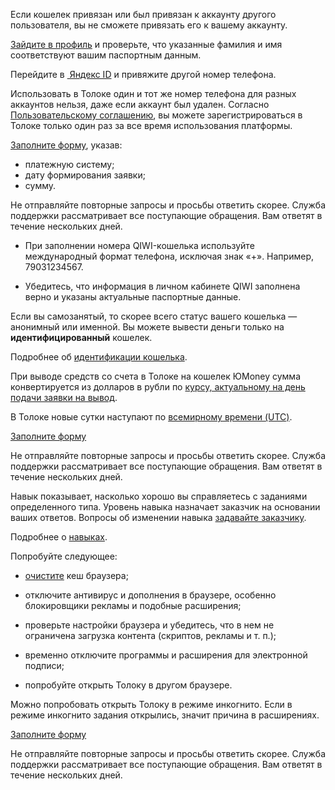 
<Cut title="Проблема с выводом денег">

<Cut title="«Кошелек уже используется» ">

Если кошелек привязан или был привязан к аккаунту другого пользователя, вы не сможете привязать его к вашему аккаунту.

</Cut>

<Cut title="«Данные в вашем профиле указаны некорректно»">

[Зайдите в профиль](../profile#edit) и проверьте, что указанные фамилия и имя соответствуют вашим паспортным данным.

</Cut>

<Cut title="«Номер телефона уже привязан к другой учетной записи» ">

Перейдите в [ Яндекс ID](https://passport.yandex.ru/profile/phones) и привяжите другой номер телефона.

Использовать в Толоке один и тот же номер телефона для разных аккаунтов нельзя, даже если аккаунт был удален. Согласно [Пользовательскому соглашению](https://yandex.ru/legal/toloka_useragreement/index.html), вы можете зарегистрироваться в Толоке только один раз за все время использования платформы.

</Cut>

<Cut title="Как отменить вывод?">

[Заполните форму](../support), указав:

- платежную систему;
- дату формирования заявки;
- сумму.

<Note mode="note" title="Примечание">

Не отправляйте повторные запросы и просьбы ответить скорее. Служба поддержки рассматривает все поступающие обращения. Вам ответят в течение нескольких дней.

</Note>

</Cut>

<Cut title="Не могу вывести деньги на QIWI-кошелек">

- При заполнении номера QIWI-кошелька используйте международный формат телефона, исключая знак «+». Например, 79031234567.

- Убедитесь, что информация в личном кабинете QIWI заполнена верно и указаны актуальные паспортные данные.

</Cut>

</Cut>

<Cut title="Вопрос о выводе через ЮMoney">

<Cut title="Не могу вывести деньги на кошелек">

Если вы самозанятый, то скорее всего статус вашего кошелька — анонимный или именной. Вы можете вывести деньги только на **идентифицированный** кошелек.

Подробнее об [идентификации кошелька](https://yoomoney.ru/id/methods?lang=ru).

</Cut>

<Cut title="По какому курсу конвертируются деньги?">

При выводе средств со счета в Толоке на кошелек ЮMoney сумма конвертируется из долларов в рубли по [курсу, актуальному на день подачи заявки на вывод](https://yastatic.net/s3/toloka/eula/usd_rate_ru.html).

В Толоке новые сутки наступают по [всемирному времени (UTC)](../pay/popup-info#popup-info/utc).

</Cut>

</Cut>

<Cut title="Другой вопрос">

[Заполните форму](../support)

<Note mode="note" title="Примечание">

Не отправляйте повторные запросы и просьбы ответить скорее. Служба поддержки рассматривает все поступающие обращения. Вам ответят в течение нескольких дней.

</Note>

</Cut>

<Cut title="Уменьшился навык">

Навык показывает, насколько хорошо вы справляетесь с заданиями определенного типа. Уровень навыка назначает заказчик на основании ваших ответов. Вопросы об изменении навыка [задавайте заказчику](../messages#requester).

Подробнее о [навыках](../skills).

</Cut>

<Cut title="Вопросы для самозанятых">

<RuSelfEmployedTroubles/>

</Cut>

<Cut title="На платформе что-то не работает">

<Cut title="Не грузятся задания, открывается только чистый лист">

Попробуйте следующее:

- [очистите](https://yandex.ru/support/common/browsers-settings/cache.html) кеш браузера;

- отключите антивирус и дополнения в браузере, особенно блокировщики рекламы и подобные расширения;

- проверьте настройки браузера и убедитесь, что в нем не ограничена загрузка контента (скриптов, рекламы и т. п.);

- временно отключите программы и расширения для электронной подписи;

- попробуйте открыть Толоку в другом браузере.

<Note mode="note" title="Примечание">

Можно попробовать открыть Толоку в режиме инкогнито. Если в режиме инкогнито задания открылись, значит причина в расширениях.

</Note>

</Cut>

<Cut title="Другое">

[Заполните форму](../support)

<Note mode="note" title="Примечание">

Не отправляйте повторные запросы и просьбы ответить скорее. Служба поддержки рассматривает все поступающие обращения. Вам ответят в течение нескольких дней.

</Note>

</Cut>

</Cut>
